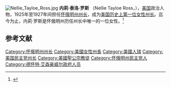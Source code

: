[[File:Nellie_Tayloe_Ross.jpg|right]]
'''内莉·泰洛·罗斯''' （Nellie Tayloe Ross，{{bd|1876年||1977年||catIdx=R}}），[[美国|美国]]政治人物，1925年至1927年间担任[[怀俄明州州长|怀俄明州州长]]，成为[[州長_(美國)|美国历史上第一位女性州长]]。迄今为止，内莉·罗斯是怀俄明州历任州长中唯一的一位女性。<ref name=loc>{{cite web|url=http://memory.loc.gov/ammem/today/dec10.html|title=Today in History|publisher=The Library of Congress|accessdate=July 27, 2012|archive-date=2012-06-08|archive-url=https://web.archive.org/web/20120608171436/http://memory.loc.gov/ammem/today/dec10.html|dead-url=no}}</ref>

==参考文献==
{{reflist}}

{{怀俄明州州长}}
{{Authority control}}

{{DEFAULTSORT:Ross, Nellie Tayloe}}
[[Category:怀俄明州州长|Category:怀俄明州州长]]
[[Category:美國女性州長|Category:美國女性州長]]
[[Category:美國人瑞|Category:美國人瑞]]
[[Category:美国民主党州长|Category:美国民主党州长]]
[[Category:美國聖公宗教徒|Category:美國聖公宗教徒]]
[[Category:怀俄明州民主党人|Category:怀俄明州民主党人]]
[[Category:德怀特·艾森豪威尔政府人员|Category:德怀特·艾森豪威尔政府人员]]